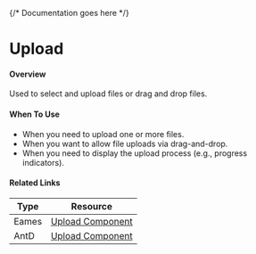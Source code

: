 

<Meta of={UploadStories} />

{/* Documentation goes here */}

# Upload
#### Overview
Used to select and upload files or drag and drop files.

#### **When To Use**
- When you need to upload one or more files.
- When you want to allow file uploads via drag-and-drop.
- When you need to display the upload process (e.g., progress indicators).

#### Related Links

| Type  | Resource                                                                                                                                               |
| ----- | ------------------------------------------------------------------------------------------------------------------------------------------------------ |
| Eames | [Upload Component](https://www.figma.com/design/veXnmignQnJz8StIq10VJ5/Eames-2.0---Foundations-%26-Components?node-id=396-13801&p=f&t=qTxTI3nmyrN7o7DQ-0) |
| AntD | [Upload Component](https://ant.design/components/upload) |

<Canvas meta={UploadStories.default} />

